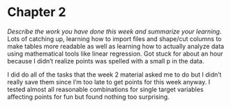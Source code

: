 # Chapter 2

*Describe the work you have done this week and summarize your learning.*
Lots of catching up, learning how to import files and shape/cut columns to make tables more readable as well as learning how to actually analyze data using mathematical tools like linear regression. Got stuck for about an hour because I didn't realize points was spelled with a small p in the data.

I did do all of the tasks that the week 2 material asked me to do but I didn't really save them since I'm too late to get points for this week anyway. I tested almost all reasonable combinations for single target variables affecting points for fun but found nothing too surprising.


